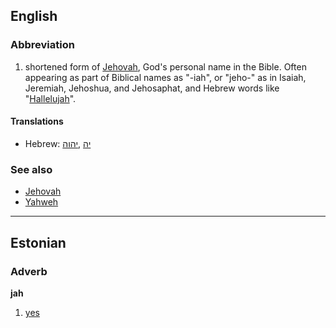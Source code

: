 ==English==

=== Abbreviation ===
#shortened form of [[Jehovah]], God's personal name in the Bible. Often appearing as part of Biblical names as "-iah", or "jeho-" as in Isaiah, Jeremiah, Jehoshua, and Jehosaphat, and Hebrew words like "[[Hallelujah]]".

====Translations====
*Hebrew: [[יה]] ,[[יהוה]]

=== See also ===
*[[Jehovah]]
*[[Yahweh]]
----

==Estonian==

===Adverb===

'''jah'''

# [[yes]]